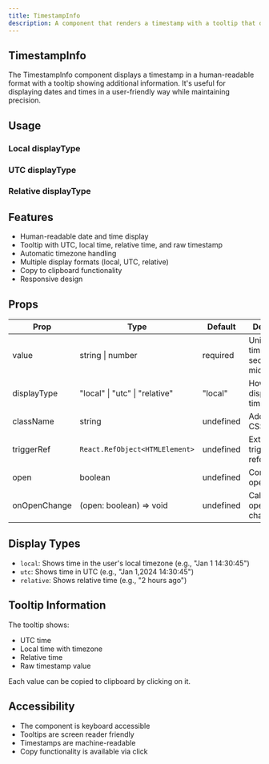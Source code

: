 ```yaml
---
title: TimestampInfo
description: A component that renders a timestamp with a tooltip that displays additional information.
---
```



## TimestampInfo

The TimestampInfo component displays a timestamp in a human-readable format with a tooltip showing additional information. It's useful for displaying dates and times in a user-friendly way while maintaining precision.

## Usage

### Local displayType

<TimestampExampleLocalTime />

### UTC displayType

<TimestampExampleUTC />

### Relative displayType

<TimestampExampleRelative />

## Features

- Human-readable date and time display
- Tooltip with UTC, local time, relative time, and raw timestamp
- Automatic timezone handling
- Multiple display formats (local, UTC, relative)
- Copy to clipboard functionality
- Responsive design

## Props

| Prop | Type | Default | Description |
|------|------|---------|-------------|
| value | string \| number | required | Unix timestamp in seconds or microseconds |
| displayType | "local" \| "utc" \| "relative" | "local" | How to display the timestamp |
| className | string | undefined | Additional CSS classes |
| triggerRef | `React.RefObject<HTMLElement>` | undefined | External trigger reference |
| open | boolean | undefined | Controlled open state |
| onOpenChange | (open: boolean) => void | undefined | Callback for open state changes |

## Display Types

- `local`: Shows time in the user's local timezone (e.g., "Jan 1 14:30:45")
- `utc`: Shows time in UTC (e.g., "Jan 1,2024 14:30:45")
- `relative`: Shows relative time (e.g., "2 hours ago")

## Tooltip Information

The tooltip shows:
- UTC time
- Local time with timezone
- Relative time
- Raw timestamp value

Each value can be copied to clipboard by clicking on it.

## Accessibility

- The component is keyboard accessible
- Tooltips are screen reader friendly
- Timestamps are machine-readable
- Copy functionality is available via click